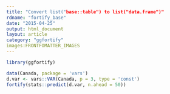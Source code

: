 ```yaml
---
title: "Convert list("base::table") to list("data.frame")"
rdname: "fortify_base"
date: "2015-04-25"
output: html_document
layout: article
category: "ggfortify"
images:FRONTFOMATTER_IMAGES
---
```


```r
library(ggfortify)
```

```r
data(Canada, package = 'vars')
d.var <- vars::VAR(Canada, p = 3, type = 'const')
fortify(stats::predict(d.var, n.ahead = 50))



```